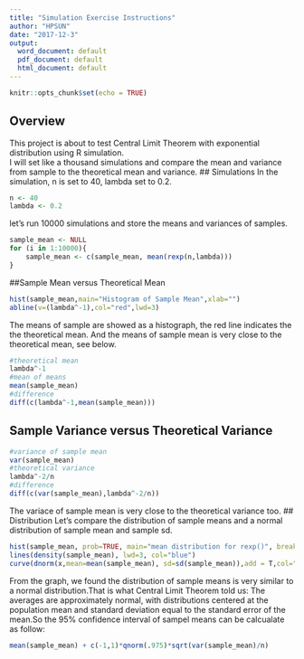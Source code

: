 ```yaml
---
title: "Simulation Exercise Instructions"
author: "HPSUN"
date: "2017-12-3"
output:
  word_document: default
  pdf_document: default
  html_document: default
---
```


```r
knitr::opts_chunk$set(echo = TRUE)
```
## Overview
This project is about to test Central Limit Theorem with  exponential distribution using R simulation.  
I will set like a thousand simulations and compare the mean and variance from sample to the theoretical mean and variance.
## Simulations
In the simulation, n is set to 40, lambda set to 0.2.
```r
n <- 40
lambda <- 0.2
```
let's run 10000 simulations and store the means and variances of samples.
```r
sample_mean <- NULL
for (i in 1:10000){
    sample_mean <- c(sample_mean, mean(rexp(n,lambda)))
}
```
##Sample Mean versus Theoretical Mean
```r
hist(sample_mean,main="Histogram of Sample Mean",xlab="")
abline(v=(lambda^-1),col="red",lwd=3)
```

The means of sample are showed as a histograph, the red line indicates the the theoretical mean. And the means of sample mean is very close to the theoretical mean, see below.
```r
#theoretical mean
lambda^-1
#mean of means
mean(sample_mean)
#difference
diff(c(lambda^-1,mean(sample_mean)))
```
## Sample Variance versus Theoretical Variance
```r
#variance of sample mean
var(sample_mean)
#theoretical variance
lambda^-2/n 
#difference
diff(c(var(sample_mean),lambda^-2/n))
```
The variace of sample mean is very close to the theoretical variance too.
## Distribution
Let's compare the distribution of sample means and a normal distribution of sample mean and sample sd.  
```r
hist(sample_mean, prob=TRUE, main="mean distribution for rexp()", breaks=20)
lines(density(sample_mean), lwd=3, col="blue")
curve(dnorm(x,mean=mean(sample_mean), sd=sd(sample_mean)),add = T,col="red", lwd=3, lty = "dotted", yaxt="n")
```
 
From the graph, we found the distribution of sample means is very similar to a normal distribution.That is what Central Limit Theorem told us: The averages are approximately normal, with distributions centered at the population mean and standard deviation equal to the standard error of the mean.So the 95% confidence interval of sampel means can be calcualate as follow:
```r
mean(sample_mean) + c(-1,1)*qnorm(.975)*sqrt(var(sample_mean)/n)
```

